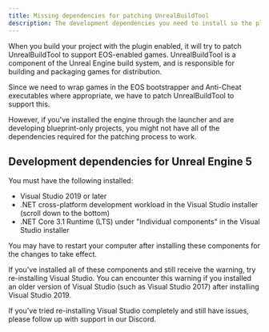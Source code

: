 ```yaml
---
title: Missing dependencies for patching UnrealBuildTool
description: The development dependencies you need to install so the plugin can patch UnrealBuildTool to support EOS-enabled games.
---
```


When you build your project with the plugin enabled, it will try to patch UnrealBuildTool to support EOS-enabled games. UnrealBuildTool is a component of the Unreal Engine build system, and is responsible for building and packaging games for distribution.

Since we need to wrap games in the EOS bootstrapper and Anti-Cheat executables where appropriate, we have to patch UnrealBuildTool to support this.

However, if you've installed the engine through the launcher and are developing blueprint-only projects, you might not have all of the dependencies required for the patching process to work.

## Development dependencies for Unreal Engine 5

You must have the following installed:

- Visual Studio 2019 or later
- .NET cross-platform development workload in the Visual Studio installer (scroll down to the bottom)
- .NET Core 3.1 Runtime (LTS) under "Individual components" in the Visual Studio installer

You may have to restart your computer after installing these components for the changes to take effect.

If you've installed all of these components and still receive the warning, try re-installing Visual Studio. You can encounter this warning if you installed an older version of Visual Studio (such as Visual Studio 2017) after installing Visual Studio 2019.

If you've tried re-installing Visual Studio completely and still have issues, please follow up with support in our Discord.
